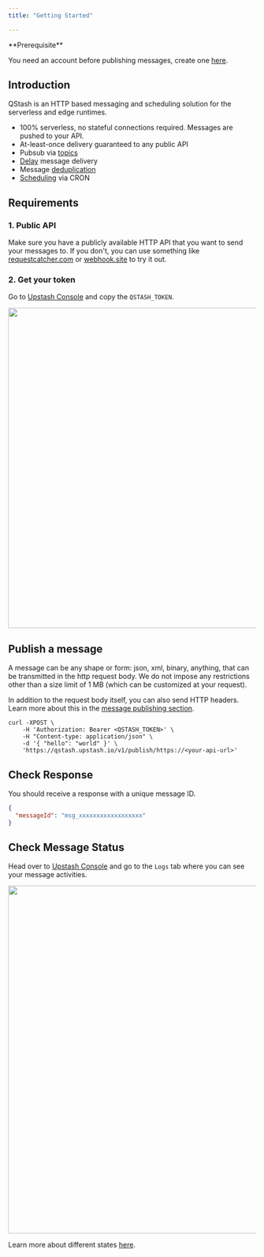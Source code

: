 ```yaml
---
title: "Getting Started"

---
```


<Check >
**Prerequisite**

You need an account before publishing messages, create one
[here](https://console.upstash.com).
</Check>

## Introduction

QStash is an HTTP based messaging and scheduling solution for the serverless and
edge runtimes.

- 100% serverless, no stateful connections required. Messages are pushed to your
  API.
- At-least-once delivery guaranteed to any public API
- Pubsub via [topics](/qstash/features/topics)
- [Delay](/qstash/features/delay) message delivery
- Message [deduplication](/qstash/features/deduplication)
- [Scheduling](/qstash/features/schedules) via CRON

## Requirements

### 1. Public API

Make sure you have a publicly available HTTP API that you want to send your
messages to. If you don't, you can use something like
[requestcatcher.com](https://requestcatcher.com/) or
[webhook.site](https://webhook.site/) to try it out.

### 2. Get your token

Go to [Upstash Console](https://console.upstash.com/qstash) and copy the
`QSTASH_TOKEN`.

<Frame>
    <img class="ss" src="/img/qstash/rest_token.png" width="649" />
</Frame>

## Publish a message

A message can be any shape or form: json, xml, binary, anything, that can be
transmitted in the http request body. We do not impose any restrictions other
than a size limit of 1 MB (which can be customized at your request).

In addition to the request body itself, you can also send HTTP headers. Learn
more about this in the [message publishing section](/qstash/howto/publishing).

```
curl -XPOST \
    -H 'Authorization: Bearer <QSTASH_TOKEN>' \
    -H "Content-type: application/json" \
    -d '{ "hello": "world" }' \
    'https://qstash.upstash.io/v1/publish/https://<your-api-url>'
```

## Check Response

You should receive a response with a unique message ID.

```json
{
  "messageId": "msg_xxxxxxxxxxxxxxxxxx"
}
```

## Check Message Status

Head over to [Upstash Console](https://console.upstash.com/qstash) and go to the
`Logs` tab where you can see your message activities.

<Frame>
    <img class="ss" src="/img/qstash/log.png" width="705" />
</Frame>

Learn more about different states [here](/qstash/howto/debug-logs).
